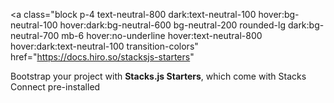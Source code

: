 <a
  class="block p-4 text-neutral-800 dark:text-neutral-100 hover:bg-neutral-100 hover:dark:bg-neutral-600 bg-neutral-200 rounded-lg dark:bg-neutral-700 mb-6 hover:no-underline hover:text-neutral-800 hover:dark:text-neutral-100 transition-colors"
  href="https://docs.hiro.so/stacksjs-starters"
>
  <span class="i-radix-icons-lightning-bolt align-text-bottom text-lg"></span> Bootstrap your project
  with <strong>Stacks.js Starters</strong>, which come with Stacks Connect pre-installed <span class="i-bi-globe2 align-text-bottom text-lg"></span>
</a>
